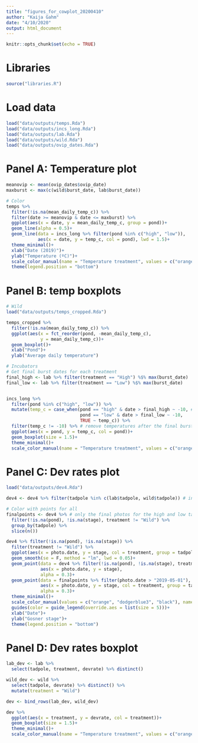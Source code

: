 ```yaml
---
title: "figures_for_cowplot_20200410"
author: "Kaija Gahm"
date: "4/10/2020"
output: html_document
---
```


```r
knitr::opts_chunk$set(echo = TRUE)
```

# Libraries
```r
source("libraries.R")
```

# Load data
```r
load("data/outputs/temps.Rda")
load("data/outputs/incs_long.Rda")
load("data/outputs/lab.Rda")
load("data/outputs/wild.Rda")
load("data/outputs/ovip_dates.Rda")
```

# Panel A: Temperature plot
```r
meanovip <- mean(ovip_dates$ovip_date)
maxburst <- max(c(wild$burst_date, lab$burst_date))

# Color
temps %>% 
  filter(!is.na(mean_daily_temp_c)) %>%
  filter(date >= meanovip & date <= maxburst) %>%
  ggplot(aes(x = date, y = mean_daily_temp_c, group = pond))+
  geom_line(alpha = 0.5)+
  geom_line(data = incs_long %>% filter(pond %in% c("high", "low")), 
            aes(x = date, y = temp_c, col = pond), lwd = 1.5)+
  theme_minimal()+
  xlab("Date (2019)")+
  ylab("Temperature (ºC)")+
  scale_color_manual(name = "Temperature treatment", values = c("orange", "dodgerblue3"), labels = c("High", "Low"))+
  theme(legend.position = "bottom")
```

# Panel B: temp boxplots
```r
# Wild
load("data/outputs/temps_cropped.Rda")

temps_cropped %>%
  filter(!is.na(mean_daily_temp_c)) %>%
  ggplot(aes(x = fct_reorder(pond, -mean_daily_temp_c), 
             y = mean_daily_temp_c))+
  geom_boxplot()+
  xlab("Pond")+
  ylab("Average daily temperature")

# Incubators
# Get final burst dates for each treatment
final_high <- lab %>% filter(treatment == "High") %$% max(burst_date)
final_low <- lab %>% filter(treatment == "Low") %$% max(burst_date)


incs_long %>% 
  filter(pond %in% c("high", "low")) %>%
  mutate(temp_c = case_when(pond == "high" & date > final_high ~ -10, #set temperatures after the final burst date to a negative number
                            pond == "low" & date > final_low ~ -10,
                            TRUE ~ temp_c)) %>%
  filter(temp_c != -10) %>% # remove temperatures after the final burst date for each treatment
  ggplot(aes(x = pond, y = temp_c, col = pond))+
  geom_boxplot(size = 1.5)+
  theme_minimal()+
  scale_color_manual(name = "Temperature treatment", values = c("orange", "dodgerblue3"))
```


# Panel C: Dev rates plot
```r
load("data/outputs/dev4.Rda")

dev4 <- dev4 %>% filter(tadpole %in% c(lab$tadpole, wild$tadpole)) # including only the ones we did burst trials on

# Color with points for all
finalpoints <- dev4 %>% # only the final photos for the high and low tadpoles.
  filter(!is.na(pond), !is.na(stage), treatment != "Wild") %>% 
  group_by(tadpole) %>%
  slice(n())

dev4 %>% filter(!is.na(pond), !is.na(stage)) %>%
  filter(treatment != "Wild") %>%
  ggplot(aes(x = photo.date, y = stage, col = treatment, group = tadpole))+
  geom_smooth(se = F, method = "lm", lwd = 0.05)+
  geom_point(data = dev4 %>% filter(!is.na(pond), !is.na(stage), treatment == "Wild", photo.date > "2019-05-01"), 
             aes(x = photo.date, y = stage),
             alpha = 0.3)+
  geom_point(data = finalpoints %>% filter(photo.date > "2019-05-01"),
             aes(x = photo.date, y = stage, col = treatment, group = tadpole),
             alpha = 0.3)+
  theme_minimal()+
  scale_color_manual(values = c("orange", "dodgerblue3", "black"), name = "Temperature treatment")+
  guides(color = guide_legend(override.aes = list(size = 5)))+
  xlab("Date")+
  ylab("Gosner stage")+
  theme(legend.position = "bottom")
```

# Panel D: Dev rates boxplot
```r
lab_dev <- lab %>%
  select(tadpole, treatment, devrate) %>% distinct()

wild_dev <- wild %>%
  select(tadpole, devrate) %>% distinct() %>%
  mutate(treatment = "Wild")

dev <- bind_rows(lab_dev, wild_dev)

dev %>% 
  ggplot(aes(x = treatment, y = devrate, col = treatment))+
  geom_boxplot(size = 1.5)+
  theme_minimal()+
  scale_color_manual(name = "Temperature treatment", values = c("orange", "dodgerblue3", "black"))
```

